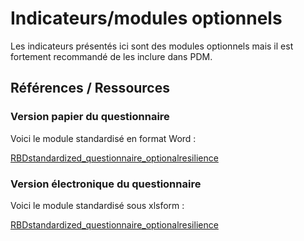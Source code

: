 # Indicateurs/modules optionnels

Les indicateurs présentés ici sont des modules optionnels mais il est fortement recommandé de les inclure dans PDM.


## Références / Ressources



### Version papier du questionnaire

Voici le module standardisé en format Word :

[RBDstandardized_questionnaire_optionalresilience](https://github.com/WFP-VAM/RBD_Resilience_guide_FR/blob/main/questionnaires/RBDstandardized_questionnaire_optionalresilience.docx?raw=true) 

### Version électronique du questionnaire

Voici le module standardisé sous xlsform :

[RBDstandardized_questionnaire_optionalresilience](https://github.com/WFP-VAM/RBD_Resilience_guide_FR/blob/main/questionnaires/RBDstandardized_questionnaire_optionalresilience.xlsx?raw=true) 

